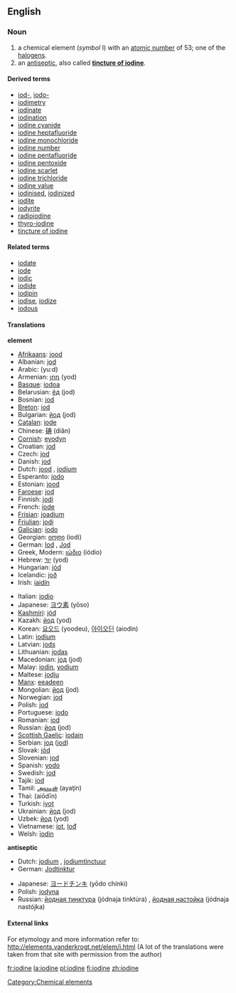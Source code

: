 ==English==
{{elements|I|tellurium|Te|xenon|Xe}}
=== Noun ===
{{en-noun-unc}}
{{wikipedia}}

# a chemical element (''symbol'' I) with an [[atomic number]] of 53; one of the [[halogen]]s.
# an [[antiseptic]], also called '''[[tincture of iodine]]'''.

====Derived terms====
*[[iod-]], [[iodo-]]
*[[iodimetry]]
*[[iodinate]]
*[[iodination]]
*[[iodine cyanide]]
*[[iodine heptafluoride]]
*[[iodine monochloride]]
*[[iodine number]]
*[[iodine pentafluoride]]
*[[iodine pentoxide]]
*[[iodine scarlet]]
*[[iodine trichloride]]
*[[iodine value]]
*[[iodinised]], [[iodinized]]
*[[iodite]]
*[[iodyrite]]
*[[radioiodine]]
*[[thyro-iodine]]
*[[tincture of iodine]]

====Related terms====
*[[iodate]]
*[[iode]]
*[[iodic]]
*[[iodide]]
*[[iodipin]]
*[[iodise]], [[iodize]]
*[[iodous]]

==== Translations ====

'''element'''
{{top}}
*[[Afrikaans]]: [[jood]]
*Albanian: [[jod]]
*Arabic: {{ARchar|[[يود]]}} (yu:d) {{m}}
*Armenian: [[յոդ]] (yod)
*[[Basque]]: [[iodoa]]
*Belarusian: [[ёд]] (jod) {{m}}
*Bosnian: [[jod]]
*[[Breton]]: [[iod]] {{m}}
*Bulgarian: [[йод]] (jod) {{m}}
*[[Catalan]]: [[iode]]
*Chinese: [[碘]] (diǎn)
*[[Cornish]]: [[eyodyn]]
*Croatian: [[jod]]
*Czech: [[jod]]
*Danish: [[jod]]
*Dutch: [[jood]] {{n}}, [[jodium]] {{n}}
*Esperanto: [[jodo]]
*Estonian: [[jood]]
*[[Faroese]]: [[jod]]
*Finnish: [[jodi]]
*French: [[iode]] {{m}}
*[[Frisian]]: [[joadium]]
*[[Friulian]]: [[jodi]]
*[[Galician]]: [[iodo]]
*Georgian: [[იოდი]] (iodi)
*German: [[Iod]] {{n}}, [[Jod]] {{n}}
*Greek, Modern: [[ιώδιο]] (iódio) {{n}}
*Hebrew: [[יוד]] (yod)
*Hungarian: [[jód]]
*Icelandic: [[joð]]
*Irish: [[iaidín]]
{{mid}}
*Italian: [[iodio]] {{m}}
*Japanese: [[ヨウ素]] (yōso)
*[[Kashmiri]]: [[jód]]
*Kazakh: [[йод]] (yod)
*Korean: [[요오드]] (yoodeu), [[아이오딘]] (aiodin)
*Latin: [[iodium]]
*Latvian: [[jods]]
*Lithuanian: [[jodas]]
*Macedonian: [[jод]] (jod) {{m}}
*Malay: [[iodin]], [[yodium]]
*Maltese: [[jodju]]
*[[Manx]]: [[eeadeen]]
*Mongolian: [[йод]] (jod)
*Norwegian: [[jod]]
*Polish: [[jod]] {{m}}
*Portuguese: [[iodo]]
*Romanian: [[iod]] {{n}}
*Russian: [[йод]] (jod) {{m}}
*[[Scottish Gaelic]]: [[ìodain]]
*Serbian: [[jод]] ([[jod]]) {{m}}
*Slovak: [[jód]] {{m}}
*Slovenian: [[jod]]
*Spanish: [[yodo]] {{m}}
*Swedish: [[jod]]
*Tajik: [[iod]]
*Tamil: [[அயடின்]] (ayaţin)
*Thai: {{THchar|[[ไอโอดีน]]}} (aiōdīn)
*Turkish: [[iyot]]
*Ukrainian: [[йод]] (jod) {{m}}
*Uzbek: [[йод]] (yod)
*Vietnamese: [[iot]], [[Iođ]]
*Welsh: [[ïodin]]
{{bottom}}

'''antiseptic'''
{{top}}
*Dutch: [[jodium]] {{n}}, [[jodiumtinctuur]] {{m}}
*German: [[Jodtinktur]] {{f}}
{{mid}}
*Japanese: [[ヨードチンキ]] (yōdo chínki)
*Polish: [[jodyna]] {{f}}
*Russian: [[йодная тинктура]] (jódnaja tinktúra) {{f}}, [[йодная настойка]] (jódnaja nastójka) {{f}}
{{bottom}}

====External links====
For etymology and more information refer to:
http://elements.vanderkrogt.net/elem/i.html
(A lot of the translations were taken from that site with permission from the author)
[[Category:Chemical elements]]

[[fr:iodine]]
[[la:iodine]]
[[pl:iodine]]
[[fi:iodine]]
[[zh:iodine]]